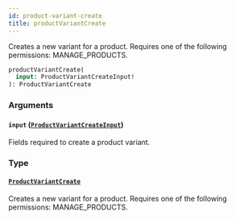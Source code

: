 ```yaml
---
id: product-variant-create
title: productVariantCreate
---
```



Creates a new variant for a product. Requires one of the following permissions: MANAGE_PRODUCTS.

```graphql
productVariantCreate(
  input: ProductVariantCreateInput!
): ProductVariantCreate
```


### Arguments

#### `input` ([`ProductVariantCreateInput`](../../../developer/api-reference/inputs/product-variant-create-input))

Fields required to create a product variant.


### Type

#### [`ProductVariantCreate`](../../../developer/api-reference/objects/product-variant-create) 

Creates a new variant for a product. Requires one of the following permissions: MANAGE_PRODUCTS.




